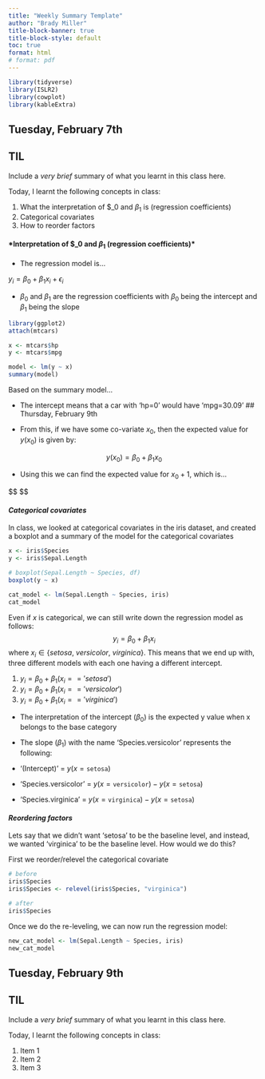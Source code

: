 ```yaml
---
title: "Weekly Summary Template"
author: "Brady Miller"
title-block-banner: true
title-block-style: default
toc: true 
format: html
# format: pdf
---
```


```r
library(tidyverse)
library(ISLR2)
library(cowplot)
library(kableExtra)
```

## Tuesday, February 7th

::: {.callout-important}
## TIL

Include a _very brief_ summary of what you learnt in this class here. 

Today, I learnt the following concepts in class:

1. What the interpretation of $\beta_0\ and $\beta_1$ is (regression coefficients)
1. Categorical covariates
1. How to reorder factors
:::

#### *Interpretation of $\beta_0\ and $\beta_1$ (regression coefficients)*

* The regression model is...

$y_i = \beta_0 + \beta_1 x_i + \epsilon_i$

* $\beta_0$ and $\beta_1$ are the regression coefficients with $\beta_0$ being the intercept and $\beta_1$ being the slope

```r
library(ggplot2)
attach(mtcars)

x <- mtcars$hp
y <- mtcars$mpg

model <- lm(y ~ x)
summary(model)
```
Based on the summary model...

* The intercept means that a car with 'hp=0' would have 'mpg=30.09'
## Thursday, February 9th


* From this, if we have some co-variate $x_0$, then the expected value for $y(x_0)$ is given by:

$$y(x_0) = \beta_0 + \beta_1 x_0$$

* Using this we can find the expected value for $x_0 + 1$, which is...

$$
\begin{align}
y(x_0 + 1) = \beta_0 + \beta_1 \times (x_0 + 1)\\ \\
&= \beta_0 + \beta_1 x_0 + \beta_1\\ \\
&= y(x_0) + \beta_1\\ \\above

\implies \beta_1 &= y(x_0 + 1) - y(x_0)
\end{align}
$$

#### *Categorical covariates*
In class, we looked at categorical covariates in the iris dataset, and created a boxplot and a summary of the model for the categorical covariates

```r
x <- iris$Species
y <- iris$Sepal.Length

# boxplot(Sepal.Length ~ Species, df)
boxplot(y ~ x)
```

```r
cat_model <- lm(Sepal.Length ~ Species, iris)
cat_model
```

Even if $x$ is categorical, we can still write down the regression model as follows:
$$
y_i = \beta_0 + \beta_1 x_i
$$
where $x_i \in \{setosa, \ versicolor, \ virginica \}$. This means that we end up with, three different models with each one having a different intercept.

1. $y_i = \beta_0 + \beta_1 (x_i == 'setosa')$
1. $y_i = \beta_0 + \beta_1 (x_i == 'versicolor')$
1. $y_i = \beta_0 + \beta_1 (x_i == 'virginica')$

* The interpretation of the intercept ($\beta_0$) is the expected y value when x belongs to the base category
* The slope ($\beta_1$) with the name 'Species.versicolor' represents the following:

* '(Intercept)' = $y(x = \texttt{setosa})$

* 'Species.versicolor' = $y(x = \texttt{versicolor}) - y(x = \texttt{setosa})$
* 'Species.virginica' = $y(x = \texttt{virginica}) - y(x = \texttt{setosa})$


#### *Reordering factors* 
Lets say that we didn't want 'setosa' to be the baseline level, and instead, we wanted 'virginica' to be the baseline level. How would we do this?

First we reorder/relevel the categorical covariate
```r
# before
iris$Species
iris$Species <- relevel(iris$Species, "virginica")

# after
iris$Species
```

Once we do the re-leveling, we can now run the regression model:
```r
new_cat_model <- lm(Sepal.Length ~ Species, iris)
new_cat_model
```







## Tuesday, February 9th

::: {.callout-important}
## TIL

Include a _very brief_ summary of what you learnt in this class here. 

Today, I learnt the following concepts in class:

1. Item 1
1. Item 2
1. Item 3
:::

